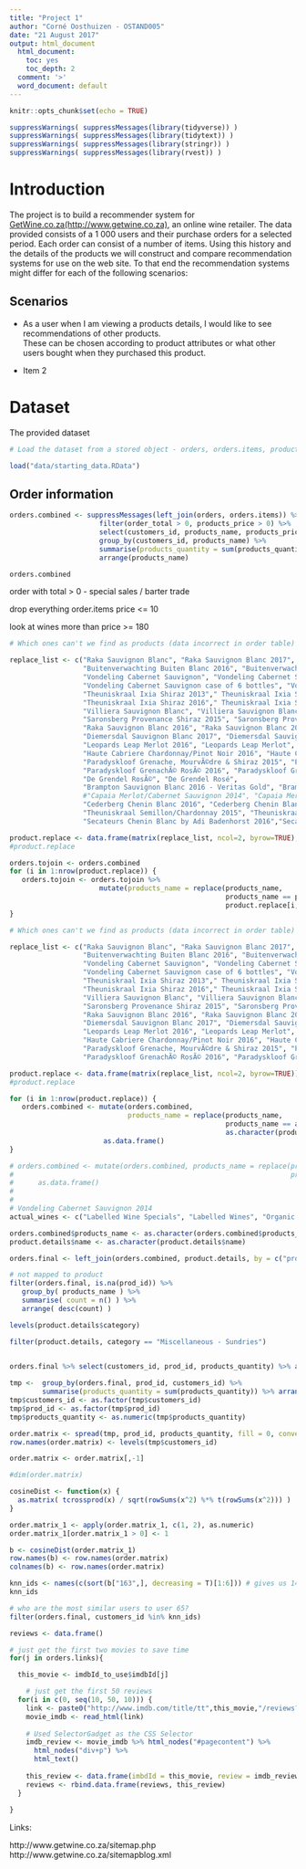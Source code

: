 ```yaml
---
title: "Project 1"
author: "Corné Oosthuizen - OSTAND005"
date: "21 August 2017"
output: html_document
  html_document:
    toc: yes
    toc_depth: 2
  comment: '>'
  word_document: default
---
```


```r
knitr::opts_chunk$set(echo = TRUE)
```

```r
suppressWarnings( suppressMessages(library(tidyverse)) )
suppressWarnings( suppressMessages(library(tidytext)) )
suppressWarnings( suppressMessages(library(stringr)) )
suppressWarnings( suppressMessages(library(rvest)) )
```

# Introduction

The project is to build a recommender system for [GetWine.co.za(http://www.getwine.co.za)](http://www.getwine.co.za), an online wine retailer. The data provided consists of a 1 000 users and their purchase orders for a selected period. Each order can consist of a number of items. Using this history and the details of the products we will construct and compare recommendation systems for use on the web site. To that end the recommendation systems might differ for each of the following scenarios:

## Scenarios

* As a user when I am viewing a products details, I would like to see recommendations of other products.</br>
  These can be chosen according to product attributes or what other users bought when they purchased this product.<br/>
  
  

* Item 2


# Dataset

The provided dataset 


```r
# Load the dataset from a stored object - orders, orders.items, product.details

load("data/starting_data.RData")
```


## Order information




```r

orders.combined <- suppressMessages(left_join(orders, orders.items)) %>% 
                      filter(order_total > 0, products_price > 0) %>%
                      select(customers_id, products_name, products_price, products_quantity) %>%
                      group_by(customers_id, products_name) %>%
                      summarise(products_quantity = sum(products_quantity)) %>%
                      arrange(products_name)

orders.combined
```

order with total > 0 - special sales / barter trade

drop everything order.items price <= 10

look at wines more than price >= 180

```r
# Which ones can't we find as products (data incorrect in order table)

replace_list <- c("Raka Sauvignon Blanc", "Raka Sauvignon Blanc 2017",
                  "Buitenverwachting Buiten Blanc 2016", "Buitenverwachting Buiten Blanc",
                  "Vondeling Cabernet Sauvignon", "Vondeling Cabernet Sauvignon 2014",
                  "Vondeling Cabernet Sauvignon case of 6 bottles", "Vondeling Cabernet Sauvignon 2014",
                  "Theuniskraal Ixia Shiraz 2013"," Theuniskraal Ixia Shiraz",
                  "Theuniskraal Ixia Shiraz 2016"," Theuniskraal Ixia Shiraz",
                  "Villiera Sauvignon Blanc", "Villiera Sauvignon Blanc 2016",
                  "Saronsberg Provenance Shiraz 2015", "Saronsberg Provenance Shiraz",
                  "Raka Sauvignon Blanc 2016", "Raka Sauvignon Blanc 2017",
                  "Diemersdal Sauvignon Blanc 2017", "Diemersdal Sauvignon Blanc",
                  "Leopards Leap Merlot 2016", "Leopards Leap Merlot",
                  "Haute Cabriere Chardonnay/Pinot Noir 2016", "Haute Cabriere Chardonnay/Pinot Noir",
                  "Paradyskloof Grenache, MourvÃ©dre & Shiraz 2015", "Paradyskloof Grenache, Mourvedre & Shiraz 2015",
                  "Paradyskloof GrenachÃ© RosÃ© 2016", "Paradyskloof Grenache Rose 2016",
                  "De Grendel RosÃ©", "De Grendel Rosé",
                  "Brampton Sauvignon Blanc 2016 - Veritas Gold", "Brampton Sauvignon Blanc",
                  #"Capaia Merlot/Cabernet Sauvignon 2014", "Capaia Merlot/Cabernet Sauvignon",
                  "Cederberg Chenin Blanc 2016", "Cederberg Chenin Blanc 2017",
                  "Theuniskraal Semillon/Chardonnay 2015", "Theuniskraal Semillon/Chardonnay",
                  "Secateurs Chenin Blanc by Adi Badenhorst 2016","Secateurs Chenin Blanc by Adi Badenhorst")

product.replace <- data.frame(matrix(replace_list, ncol=2, byrow=TRUE), stringsAsFactors = FALSE) %>% setNames(c("from", "to"))
#product.replace

orders.tojoin <- orders.combined
for (i in 1:nrow(product.replace)) {
   orders.tojoin <- orders.tojoin %>% 
                      mutate(products_name = replace(products_name, 
                                                     products_name == product.replace[i,]$from, 
                                                     product.replace[i,]$to))
}

```

```r
# Which ones can't we find as products (data incorrect in order table)

replace_list <- c("Raka Sauvignon Blanc", "Raka Sauvignon Blanc 2017",
                  "Buitenverwachting Buiten Blanc 2016", "Buitenverwachting Buiten Blanc",
                  "Vondeling Cabernet Sauvignon", "Vondeling Cabernet Sauvignon 2014",
                  "Vondeling Cabernet Sauvignon case of 6 bottles", "Vondeling Cabernet Sauvignon 2014",
                  "Theuniskraal Ixia Shiraz 2013"," Theuniskraal Ixia Shiraz",
                  "Theuniskraal Ixia Shiraz 2016"," Theuniskraal Ixia Shiraz",
                  "Villiera Sauvignon Blanc", "Villiera Sauvignon Blanc 2016",
                  "Saronsberg Provenance Shiraz 2015", "Saronsberg Provenance Shiraz",
                  "Raka Sauvignon Blanc 2016", "Raka Sauvignon Blanc 2017",
                  "Diemersdal Sauvignon Blanc 2017", "Diemersdal Sauvignon Blanc",
                  "Leopards Leap Merlot 2016", "Leopards Leap Merlot",
                  "Haute Cabriere Chardonnay/Pinot Noir 2016", "Haute Cabriere Chardonnay/Pinot Noir",
                  "Paradyskloof Grenache, MourvÃ©dre & Shiraz 2015", "Paradyskloof Grenache, Mourvedre & Shiraz 2015",
                  "Paradyskloof GrenachÃ© RosÃ© 2016", "Paradyskloof Grenache Rose 2016")

product.replace <- data.frame(matrix(replace_list, ncol=2, byrow=TRUE)) %>% setNames(c("from", "to"))
#product.replace

for (i in 1:nrow(product.replace)) {
   orders.combined <- mutate(orders.combined, 
                             products_name = replace(products_name, 
                                                     products_name == as.character(product.replace[i,]$from), 
                                                     as.character(product.replace[i,]$to)))  %>%
                       as.data.frame()
}

# orders.combined <- mutate(orders.combined, products_name = replace(products_name, 
#                                                                    products_name == )) %>%
#      as.data.frame()
# 
# 
# Vondeling Cabernet Sauvignon 2014
actual_wines <- c("Labelled Wine Specials", "Labelled Wines", "Organic Wines", "Miscellaneous - Sundries") #, "Miscellaneous - Wine")

orders.combined$products_name <- as.character(orders.combined$products_name)
product.details$name <- as.character(product.details$name)

orders.final <- left_join(orders.combined, product.details, by = c("products_name" = "name")) %>% filter(category %in% actual_wines) %>% as.tibble()

# not mapped to product   
filter(orders.final, is.na(prod_id)) %>%
   group_by( products_name ) %>%
   summarise( count = n() ) %>% 
   arrange( desc(count) )

```

```r

levels(product.details$category)

filter(product.details, category == "Miscellaneous - Sundries")
  
```
```r
orders.final %>% select(customers_id, prod_id, products_quantity) %>% arrange(customers_id)
```
```r
tmp <-  group_by(orders.final, prod_id, customers_id) %>% 
        summarise(products_quantity = sum(products_quantity)) %>% arrange(customers_id) %>% as.tibble()
tmp$customers_id <- as.factor(tmp$customers_id)
tmp$prod_id <- as.factor(tmp$prod_id)
tmp$products_quantity <- as.numeric(tmp$products_quantity)

order.matrix <- spread(tmp, prod_id, products_quantity, fill = 0, convert = TRUE) %>% as.matrix()
row.names(order.matrix) <- levels(tmp$customers_id)

order.matrix <- order.matrix[,-1]

#dim(order.matrix)

cosineDist <- function(x) {
  as.matrix( tcrossprod(x) / sqrt(rowSums(x^2) %*% t(rowSums(x^2))) ) 
}

order.matrix_1 <- apply(order.matrix_1, c(1, 2), as.numeric)
order.matrix_1[order.matrix_1 > 0] <- 1

b <- cosineDist(order.matrix_1)
row.names(b) <- row.names(order.matrix)
colnames(b) <- row.names(order.matrix)
```


```r
knn_ids <- names(c(sort(b["163",], decreasing = T)[1:6])) # gives us 149 as the first one
knn_ids

# who are the most similar users to user 65?
filter(orders.final, customers_id %in% knn_ids)
```


```r

reviews <- data.frame()

# just get the first two movies to save time
for(j in orders.links){

  this_movie <- imdbId_to_use$imdbId[j]

    # just get the first 50 reviews
  for(i in c(0, seq(10, 50, 10))) {
    link <- paste0("http://www.imdb.com/title/tt",this_movie,"/reviews?start=",i)
    movie_imdb <- read_html(link)
    
    # Used SelectorGadget as the CSS Selector
    imdb_review <- movie_imdb %>% html_nodes("#pagecontent") %>%
      html_nodes("div+p") %>%
      html_text()
        
    this_review <- data.frame(imbdId = this_movie, review = imdb_review)
    reviews <- rbind.data.frame(reviews, this_review)
  }
  
}

```


Links:

http://www.getwine.co.za/sitemap.php
http://www.getwine.co.za/sitemapblog.xml

